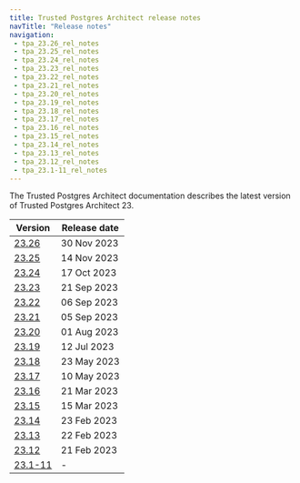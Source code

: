 ```yaml
---
title: Trusted Postgres Architect release notes
navTitle: "Release notes"
navigation:
 - tpa_23.26_rel_notes
 - tpa_23.25_rel_notes
 - tpa_23.24_rel_notes
 - tpa_23.23_rel_notes
 - tpa_23.22_rel_notes
 - tpa_23.21_rel_notes
 - tpa_23.20_rel_notes
 - tpa_23.19_rel_notes
 - tpa_23.18_rel_notes
 - tpa_23.17_rel_notes
 - tpa_23.16_rel_notes
 - tpa_23.15_rel_notes
 - tpa_23.14_rel_notes
 - tpa_23.13_rel_notes
 - tpa_23.12_rel_notes
 - tpa_23.1-11_rel_notes
---
```


The Trusted Postgres Architect documentation describes the latest version of Trusted Postgres Architect 23. 

|           Version            | Release date |
| ---------------------------- | ------------ |
| [23.26](tpa_23.26_rel_notes) | 30 Nov 2023  |
| [23.25](tpa_23.25_rel_notes) | 14 Nov 2023  |
| [23.24](tpa_23.24_rel_notes) | 17 Oct 2023  |
| [23.23](tpa_23.23_rel_notes) | 21 Sep 2023  |
| [23.22](tpa_23.22_rel_notes) | 06 Sep 2023  |
| [23.21](tpa_23.21_rel_notes) | 05 Sep 2023  |
| [23.20](tpa_23.20_rel_notes) | 01 Aug 2023  |
| [23.19](tpa_23.19_rel_notes) | 12 Jul 2023  |
| [23.18](tpa_23.18_rel_notes) | 23 May 2023  |
| [23.17](tpa_23.17_rel_notes) | 10 May 2023  |
| [23.16](tpa_23.16_rel_notes) | 21 Mar 2023  |
| [23.15](tpa_23.15_rel_notes) | 15 Mar 2023  |
| [23.14](tpa_23.14_rel_notes) | 23 Feb 2023  |
| [23.13](tpa_23.13_rel_notes) | 22 Feb 2023  |
| [23.12](tpa_23.12_rel_notes) | 21 Feb 2023  |
| [23.1-11](tpa_23.1-11_rel_notes)| - |

